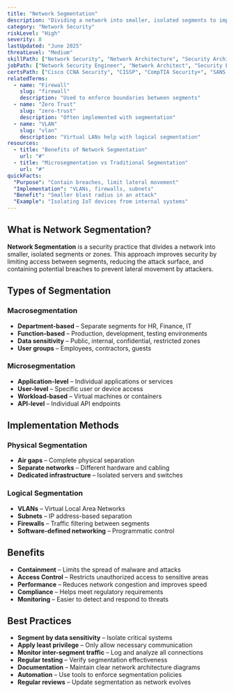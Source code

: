```yaml
---
title: "Network Segmentation"
description: "Dividing a network into smaller, isolated segments to improve security, performance, and reduce the impact of cyberattacks"
category: "Network Security"
riskLevel: "High"
severity: 8
lastUpdated: "June 2025"
threatLevel: "Medium"
skillPath: ["Network Security", "Network Architecture", "Security Architecture", "Security Fundamentals"]
jobPath: ["Network Security Engineer", "Network Architect", "Security Engineer", "Security Architect"]
certsPath: ["Cisco CCNA Security", "CISSP", "CompTIA Security+", "SANS GSEC"]
relatedTerms:
  - name: "Firewall"
    slug: "firewall"
    description: "Used to enforce boundaries between segments"
  - name: "Zero Trust"
    slug: "zero-trust"
    description: "Often implemented with segmentation"
  - name: "VLAN"
    slug: "vlan"
    description: "Virtual LANs help with logical segmentation"
resources:
  - title: "Benefits of Network Segmentation"
    url: "#"
  - title: "Microsegmentation vs Traditional Segmentation"
    url: "#"
quickFacts:
  "Purpose": "Contain breaches, limit lateral movement"
  "Implementation": "VLANs, firewalls, subnets"
  "Benefit": "Smaller blast radius in an attack"
  "Example": "Isolating IoT devices from internal systems"
---
```


## What is Network Segmentation?

**Network Segmentation** is a security practice that divides a network into smaller, isolated segments or zones. This approach improves security by limiting access between segments, reducing the attack surface, and containing potential breaches to prevent lateral movement by attackers.

## Types of Segmentation

### **Macrosegmentation**
- **Department-based** – Separate segments for HR, Finance, IT
- **Function-based** – Production, development, testing environments
- **Data sensitivity** – Public, internal, confidential, restricted zones
- **User groups** – Employees, contractors, guests

### **Microsegmentation**
- **Application-level** – Individual applications or services
- **User-level** – Specific user or device access
- **Workload-based** – Virtual machines or containers
- **API-level** – Individual API endpoints

## Implementation Methods

### **Physical Segmentation**
- **Air gaps** – Complete physical separation
- **Separate networks** – Different hardware and cabling
- **Dedicated infrastructure** – Isolated servers and switches

### **Logical Segmentation**
- **VLANs** – Virtual Local Area Networks
- **Subnets** – IP address-based separation
- **Firewalls** – Traffic filtering between segments
- **Software-defined networking** – Programmatic control

## Benefits

- **Containment** – Limits the spread of malware and attacks
- **Access Control** – Restricts unauthorized access to sensitive areas
- **Performance** – Reduces network congestion and improves speed
- **Compliance** – Helps meet regulatory requirements
- **Monitoring** – Easier to detect and respond to threats

## Best Practices

- **Segment by data sensitivity** – Isolate critical systems
- **Apply least privilege** – Only allow necessary communication
- **Monitor inter-segment traffic** – Log and analyze all connections
- **Regular testing** – Verify segmentation effectiveness
- **Documentation** – Maintain clear network architecture diagrams
- **Automation** – Use tools to enforce segmentation policies
- **Regular reviews** – Update segmentation as network evolves
